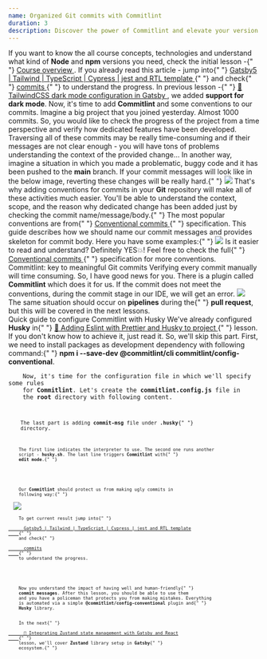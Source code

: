 ```yaml
---
name: Organized Git commits with Commitlint
duration: 3
description: Discover the power of Commitlint and elevate your version control game! Learn how to create structured and meaningful Git commits that enhance collaboration and simplify project management. Dive into this comprehensive guide to understand the benefits of Commitlint, set it up effortlessly, and ensure your codebase remains clean and efficient. Achieve better code quality, smoother code reviews, and improved project documentation with organized Git commits using Commitlint.
---
```


<Prelude label="Embracing conventions: building consistency in development">
  <Hint hasBg>
    If you want to know the all course concepts, technologies and understand
    what kind of <B>Node</B> and <B>npm</B> versions you need, check the initial
    lesson -{" "}
    <A href="/courses/modern-gatsby5-ecosystem-project-setup/introduction/course-overview/">
      Course overview
    </A>
    .
  </Hint>
  <Hint hasBg>
    If you already read this article - jump into{" "}
    <A
      outside
      href="https://github.com/polubis/Gatsby5-Tailwind-TypeScript-Cypress-jest-rtl-template"
    >
      Gatsby5 | Tailwind | TypeScript | Cypress | jest and RTL template
    </A>{" "}
    and check{" "}
    <A
      outside
      href="https://github.com/polubis/Gatsby5-Tailwind-TypeScript-Cypress-jest-rtl-template/commits/main"
    >
      commits
    </A>{" "}
    to understand the progress.
  </Hint>
  <M>
    In previous lesson -{" "}
    <A href="/courses/modern-gatsby5-ecosystem-project-setup/creating-project/tailwind-c-s-s-dark-mode-configuration-in-gatsby/">
      🌟 TailwindCSS dark mode configuration in Gatsby
    </A>
    , we added <B>support for dark mode</B>. Now, it's time to add <B>
      Commitlint
    </B> and some conventions to our commits.
  </M>
  <M>
    Imagine a big project that you joined yesterday. Almost 1000 commits. So,
    you would like to check the progress of the project from a time perspective
    and verify how dedicated features have been developed. Traversing all of
    these commits may be really time-consuming and if their messages are not
    clear enough - you will have tons of problems understanding the context of
    the provided change...
  </M>
  <M>
    In another way, imagine a situation in which you made a problematic, buggy
    code and it has been pushed to the <B>main</B> branch. If your commit
    messages will look like in the below image, reverting these changes will be
    really hard.{" "}
  </M>
  <Image
    src="https://raw.githubusercontent.com/polubis/Snippets-for-articles-and-lessons/main/modern-gatsby5-ecosystem-project-setup/Organized%20Git%20commits%20with%20Commitlint/1.jpg"
    description="Ugly and inconsistent commit messages"
  />
  <M>
    That's why adding conventions for commits in your <B>Git</B> repository will
    make all of these activities much easier. You'll be able to understand the
    context, scope, and the reason why dedicated change has been added just by
    checking the commit name/message/body.{" "}
  </M>
  <M>
    The most popular conventions are from{" "}
    <A outside href="https://www.conventionalcommits.org/en/v1.0.0/">
      Conventional commits
    </A>{" "}
    specification. This guide describes how we should name our commit messages
    and provides skeleton for commit body. Here you have some examples:{" "}
  </M>
  <Image
    src="https://raw.githubusercontent.com/polubis/Snippets-for-articles-and-lessons/main/modern-gatsby5-ecosystem-project-setup/Organized%20Git%20commits%20with%20Commitlint/2.jpg"
    description="Now it's easier to understand the Git history"
  />
  <M>Is it easier to read and understand? Definitely YES💥!</M>
  <Hint hasBg>
    Feel free to check the full{" "}
    <A outside href="https://www.conventionalcommits.org/en/v1.0.0/">
      Conventional commits
    </A>{" "}
    specification for more conventions.
  </Hint>
</Prelude>

<Section>
  <XL>Commitlint: key to meaningful Git commits</XL>
  <M>
    Verifying every commit manually will time consuming. So, I have good news
    for you. There is a plugin called <B>Commitlint</B> which does it for us. If
    the commit does not meet the conventions, during the commit stage in our
    IDE, we will get an error.
  </M>
  <Image
    src="https://raw.githubusercontent.com/polubis/Snippets-for-articles-and-lessons/main/modern-gatsby5-ecosystem-project-setup/Organized%20Git%20commits%20with%20Commitlint/3.gif"
    description="The Commitlint is a policeman"
  />
  <M>
    The same situation should occur on <B>pipelines</B> during the{" "}
    <B>pull request</B>, but this will be covered in the next lessons.
  </M>
</Section>

<Section>
  <XL>Quick guide to configure Commitlint with Husky</XL>
  <M>
    We've already configured <B>Husky</B> in{" "}
    <A href="/courses/modern-gatsby5-ecosystem-project-setup/creating-project/adding-eslint-with-prettier-and-husky-to-project/">
      🌟 Adding Eslint with Prettier and Husky to project
    </A>{" "}
    lesson. If you don't know how to achieve it, just read it. So, we'll skip
    this part.
  </M>
  <M>
    First, we need to install packages as development dependency with following
    command:{" "}
    <B>npm i --save-dev @commitlint/cli commitlint/config-conventional</B>.
  </M>
  <Code
    mode="dynamic"
    lang="json"
    added={[[2, 3]]}
    description="Packages added to package.json file"
    src="https://raw.githubusercontent.com/polubis/Snippets-for-articles-and-lessons/main/modern-gatsby5-ecosystem-project-setup/Organized%20Git%20commits%20with%20Commitlint/1.json"
    linesCount={4}
  />
  <M>
    Now, it's time for the configuration file in which we'll specify some rules
    for <B>Commitlint</B>. Let's create the <B>commitlint.config.js</B> file in
    the <B>root</B> directory with following content.
  </M>
  <Code
    mode="dynamic"
    lang="js"
    description="The commitlint.config.js file"
    src="https://raw.githubusercontent.com/polubis/Snippets-for-articles-and-lessons/main/modern-gatsby5-ecosystem-project-setup/Organized%20Git%20commits%20with%20Commitlint/2.js"
    linesCount={21}
  />
  <M>
    The last part is adding <B>commit-msg</B> file under <B>.husky</B>{" "}
    directory.
  </M>
  <Code
    mode="dynamic"
    lang="bash"
    description="The commit-msg file"
    src="https://raw.githubusercontent.com/polubis/Snippets-for-articles-and-lessons/main/modern-gatsby5-ecosystem-project-setup/Organized%20Git%20commits%20with%20Commitlint/3.sh"
    linesCount={4}
  />
  <M>
    The first line indicates the interpreter to use. The second one runs another
    script - <B>husky.sh</B>. The last line triggers <B>Commitlint</B> with{" "}
    <B>edit mode</B>.{" "}
  </M>
</Section>

<Example label="The result">
  <M>
    Our <B>Commitlint</B> should protect us from making ugly commits in
    following way:{" "}
  </M>
  <Image
    src="https://raw.githubusercontent.com/polubis/Snippets-for-articles-and-lessons/main/modern-gatsby5-ecosystem-project-setup/Organized%20Git%20commits%20with%20Commitlint/4.gif"
    description="The final result"
  />
  <M>
    To get current result jump into{" "}
    <A
      outside
      href="https://github.com/polubis/Gatsby5-Tailwind-TypeScript-Cypress-jest-rtl-template"
    >
      Gatsby5 | Tailwind | TypeScript | Cypress | jest and RTL template
    </A>{" "}
    and check{" "}
    <A
      outside
      href="https://github.com/polubis/Gatsby5-Tailwind-TypeScript-Cypress-jest-rtl-template/commits/main"
    >
      commits
    </A>{" "}
    to understand the progress.
  </M>
</Example>

<Summary label="Conclusions and next steps">
  <M>
    Now you understand the impact of having well and human-friendly{" "}
    <B>commit messages</B>. After this lesson, you should be able to use them
    and you have a policeman that protects you from making mistakes. Everything
    is automated via a simple <B>@commitlint/config-conventional</B> plugin and{" "}
    <B>Husky</B> library.
  </M>
  <M>
    In the next{" "}
    <A href="/courses/modern-gatsby5-ecosystem-project-setup/creating-project/integrating-zustand-state-management-with-gatsby-and-react/">
      🌟 Integrating Zustand state management with Gatsby and React
    </A>{" "}
    lesson, we'll cover <B>Zustand</B> library setup in <B>Gatsby</B>{" "}
    ecosystem.{" "}
  </M>
</Summary>
